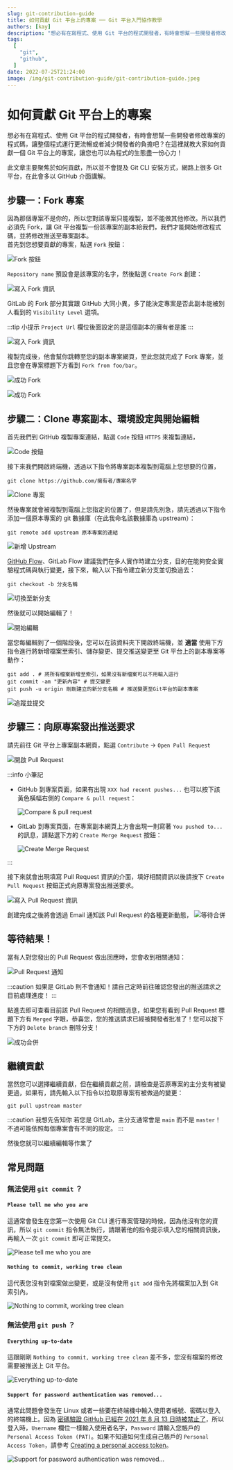 ```yaml
---
slug: git-contribution-guide
title: 如何貢獻 Git 平台上的專案 ── Git 平台入門協作教學
authors: [kay]
description: "想必有在寫程式、使用 Git 平台的程式開發者，有時會想幫一些開發者修改專案的程式碼，讓整個程式運行更流暢或者減少開發者的負擔吧？在這裡就教大家如何貢獻一個 Git 平台上的專案，讓您也可以為程式的生態盡一份心力！"
tags:
  [
	"git",
	"github",
  ]
date: 2022-07-25T21:24:00
image: /img/git-contribution-guide/git-contribution-guide.jpeg
---
```



# 如何貢獻 Git 平台上的專案

想必有在寫程式、使用 Git 平台的程式開發者，有時會想幫一些開發者修改專案的程式碼，讓整個程式運行更流暢或者減少開發者的負擔吧？在這裡就教大家如何貢獻一個 Git 平台上的專案，讓您也可以為程式的生態盡一份心力！  

此文章主要聚焦於如何貢獻，所以並不會提及 Git CLI 安裝方式，網路上很多 Git 平台，在此會多以 GitHub 介面講解。

<TOCInline toc={toc}/>

## 步驟一：Fork 專案

因為那個專案不是你的，所以您對該專案只能複製，並不能做其他修改。所以我們必須先 Fork，讓 Git 平台複製一份該專案的副本給我們，我們才能開始修改程式碼，並將修改推送至專案副本。  
首先到您想要貢獻的專案，點選 `Fork` 按鈕：

![Fork 按鈕](/img/git-contribution-guide/github-where-fork-button.png)

`Repository name` 預設會是該專案的名字，然後點選 `Create Fork` 創建：

![寫入 Fork 資訊](/img/git-contribution-guide/github-write-fork-information.png)

<!-- truncate -->

<Adsense/>

GitLab 的 Fork 部分其實跟 GitHub 大同小異，多了能決定專案是否此副本能被別人看到的 `Visibility Level` 選項。

:::tip 小提示
`Project Url` 欄位後面設定的是這個副本的擁有者是誰
:::

![寫入 Fork 資訊](/img/git-contribution-guide/gitlab-write-fork-information.png)

複製完成後，他會幫你跳轉至您的副本專案網頁，至此您就完成了 Fork 專案，並且您會在專案標題下方看到 `Fork from foo/bar`。

![成功 Fork](/img/git-contribution-guide/github-fork-finished.png)  

![成功 Fork](/img/git-contribution-guide/gitlab-fork-finished.png)

## 步驟二：Clone 專案副本、環境設定與開始編輯

首先我們到 GitHub 複製專案連結，點選 `Code` 按鈕 `HTTPS` 來複製連結，

![Code 按鈕](/img/git-contribution-guide/github-where-code-button.png)

接下來我們開啟終端機，透過以下指令將專案副本複製到電腦上您想要的位置，

```shell showLineNumbers
git clone https://github.com/擁有者/專案名字
```

<Adsense/>

![Clone 專案](/img/git-contribution-guide/clone-project.png)

然後專案就會被複製到電腦上您指定的位置了，但是請先別急，請先透過以下指令添加一個原本專案的 git 數據庫（在此我命名該數據庫為 upstream）：

```shell showLineNumbers
git remote add upstream 原本專案的連結
```

![新增 Upstream](/img/git-contribution-guide/add-upstream.png)

[GitHub Flow](https://medium.com/@trylovetom/%E8%AE%93%E6%88%91%E5%80%91%E4%BE%86%E4%BA%86%E8%A7%A3-github-flow-%E5%90%A7-4144caf1f1bf)、GitLab Flow 建議我們在多人實作時建立分支，目的在能夠安全實驗程式碼與執行變更，接下來，輸入以下指令建立新分支並切換過去：

```shell showLineNumbers
git checkout -b 分支名稱
```

![切換至新分支](/img/git-contribution-guide/change-to-new-branch.png)

然後就可以開始編輯了！  

![開始編輯](/img/git-contribution-guide/start-contribution.png)

當您每編輯到了一個階段後，您可以在該資料夾下開啟終端機，並 **適當** 使用下方指令進行將新增檔案至索引、儲存變更、提交推送變更至 Git 平台上的副本專案等動作：

```shell showLineNumbers
git add . # 將所有檔案新增至索引，如果沒有新檔案可以不用輸入這行
git commit -am "更新內容" # 提交變更
git push -u origin 剛剛建立的新分支名稱 # 推送變更至Git平台的副本專案
```

<Adsense/>

![追蹤並提交](/img/git-contribution-guide/add-and-commit.png)

## 步驟三：向原專案發出推送要求  

請先前往 Git 平台上專案副本網頁，點選 `Contribute` -> `Open Pull Request`

![開啟 Pull Request](/img/git-contribution-guide/github-where-open-pr-button.png)

:::info 小筆記

* GitHub 到專案頁面，如果有出現 `XXX had recent pushes...` 也可以按下該黃色橫幅右側的 `Compare & pull request`：

	![Compare & pull request](/img/git-contribution-guide/compare-and-pr-message.png)

* GitLab 到專案頁面，在專案副本網頁上方會出現一則寫著 `You pushed to...` 的訊息，請點選下方的 `Create Merge Request` 按鈕：

	![Create Merge Request](/img/git-contribution-guide/gitlab-where-open-pr-button.png)

:::

接下來就會出現填寫 Pull Request 資訊的介面，填好相關資訊以後請按下 `Create Pull Request` 按鈕正式向原專案發出推送要求。

![寫入 Pull Request 資訊](/img/git-contribution-guide/write-pr-information.png)

創建完成之後將會透過 Email 通知該 Pull Request 的各種更新動態，
![等待合併](/img/git-contribution-guide/wait-for-merge.png)  

## 等待結果！

當有人對您發出的 Pull Request 做出回應時，您會收到相關通知：

<Adsense/>

![Pull Request 通知](/img/git-contribution-guide/pr-notification.png)

:::caution
如果是 GitLab 則不會通知！請自己定時前往確認您發出的推送請求之目前處理進度！
:::

點進去即可查看目前該 Pull Request 的相關消息，如果您有看到 Pull Request 標題下方有 `Merged` 字眼，恭喜您，您的推送請求已經被開發者批准了！您可以按下下方的 `Delete branch` 刪除分支！

![成功合併](/img/git-contribution-guide/pr-merged.png)

## 繼續貢獻

當然您可以選擇繼續貢獻，但在繼續貢獻之前，請檢查是否原專案的主分支有被變更過，如果有，請先輸入以下指令以拉取原專案有被做過的變更：

```shell showLineNumbers
git pull upstream master
```

:::caution 我想先告知你
若您是 GitLab，主分支通常會是 `main` 而不是 `master`！不過可能依照每個專案會有不同的設定。
:::

然後您就可以繼續編輯等作業了

## 常見問題
### 無法使用 `git commit` ？
#### `Please tell me who you are`

這通常會發生在您第一次使用 Git CLI 進行專案管理的時候，因為他沒有您的資訊，所以 `git commit` 指令無法執行，請跟著他的指令提示填入您的相關資訊後，再輸入一次 `git commit` 即可正常提交。

<Adsense/>

![Please tell me who you are](/img/git-contribution-guide/no-global-account-error.png)

#### `Nothing to commit, working tree clean`

這代表您沒有對檔案做出變更，或是沒有使用 `git add` 指令先將檔案加入到 Git 索引內。

![Nothing to commit, working tree clean](/img/git-contribution-guide/commit-working-tree-clean.png)

### 無法使用 `git push` ？
#### `Everything up-to-date`

這跟剛剛 `Nothing to commit, working tree clean` 差不多，您沒有檔案的修改需要被推送上 Git 平台。


![Everything up-to-date](/img/git-contribution-guide/push-up-to-date.png)
#### `Support for password authentication was removed...`

通常此問題會發生在 Linux 或者一些要在終端機中輸入使用者帳號、密碼以登入的終端機上。因為 [密碼驗證 GitHub 已經在 2021 年 8 月 13 日時被禁止了](https://github.blog/2020-12-15-token-authentication-requirements-for-git-operations/)，所以登入時，`Username` 欄位一樣輸入使用者名字，`Password` 請輸入您帳戶的 `Personal Access Token (PAT)`。如果不知道如何生成自己帳戶的 `Personal Access Token`，請參考 [Creating a personal access token](https://docs.github.com/en/authentication/keeping-your-account-and-data-secure/creating-a-personal-access-token)。

![Support for password authentication was removed...](/img/git-contribution-guide/password-auth-error.png)

<Adsense/>